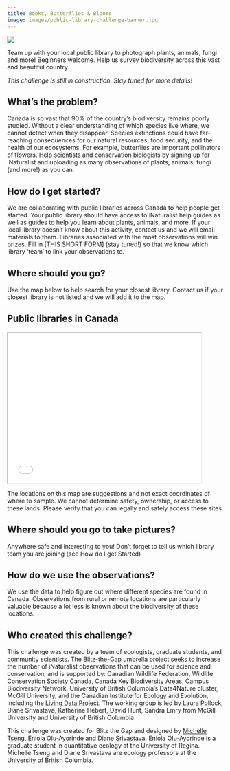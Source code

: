 ```yaml
---
title: Books, Butterflies & Blooms
image: images/public-library-challenge-banner.jpg
---
```


![](images/public-library-challenge-banner.png){fig-align="center"}

Team up with your local public library to photograph plants, animals, fungi and more! Beginners welcome. Help us survey biodiversity across this vast and beautiful country.

_This challenge is still in construction. Stay tuned for more details!_

## What's the problem?

Canada is so vast that 90% of the country’s biodiversity remains poorly studied. Without a clear understanding of which species live where, we cannot detect when they disappear. Species extinctions could have far-reaching consequences for our natural resources, food security, and the health of our ecosystems. For example, butterflies are important pollinators of flowers. Help scientists and conservation biologists by signing up for iNaturalist and uploading as many observations of plants, animals, fungi (and more!) as you can.

## How do I get started?

We are collaborating with public libraries across Canada to help people get started. Your public library should have access to iNaturalist help guides as well as guides to help you learn about plants, animals, and more. If your local library doesn’t know about this activity, contact us and we will email materials to them. Libraries associated with the most observations will win prizes. Fill in \[THIS SHORT FORM\] (stay tuned!) so that we know which library ‘team’ to link your observations to.

## Where should you go?

Use the map below to help search for your closest library. Contact us if your closest library is not listed and we will add it to the map.

## Public libraries in Canada

```{=html}
<iframe width="450" height="350" src="maps/challenge_library_map.html" title="Libraries"></iframe>
```

:::{.callout-warning}
The locations on this map are suggestions and not exact coordinates of where to sample. We cannot determine safety, ownership, or access to these lands. Please verify that you can legally and safely access these sites.
:::

## Where should you go to take pictures?

Anywhere safe and interesting to you! Don't forget to tell us which library team you are joining (see How do I get Started)

## How do we use the observations?

We use the data to help figure out where different species are found in Canada. Observations from rural or remote locations are particularly valuable because a lot less is known about the biodiversity of these locations.

## Who created this challenge?

This challenge was created by a team of ecologists, graduate students, and community scientists. The [Blitz-the-Gap](https://blitzthegap.org/) umbrella project seeks to increase the number of iNaturalist observations that can be used for science and conservation, and is supported by: Canadian Wildlife Federation, Wildlife Conservation Society Canada, Canada Key Biodiversity Areas, Campus Biodiversity Network, University of British Columbia’s Data4Nature cluster, McGill University, and the Canadian Institute for Ecology and Evolution, including the [Living Data Project](https://www.ciee-icee.ca/ldp.html). The working group is led by Laura Pollock, Diane Srivastava, Katherine Hébert, David Hunt, Sandra Emry from McGill University and University of British Columbia.

This challenge was created for Blitz the Gap and designed by [Michelle Tseng](https://www.bugsandplankton.com/), [Eniola Olu-Ayorinde](https://www.linkedin.com/in/eniola-multipotentialite-oni300/?originalSubdomain=ca) and [Diane Srivastava](https://www.zoology.ubc.ca/~srivast/). Eniola Olu-Ayorinde is a graduate student in quantitative ecology at the University of Regina. Michelle Tseng and Diane Srivastava are ecology professors at the University of British Columbia.

